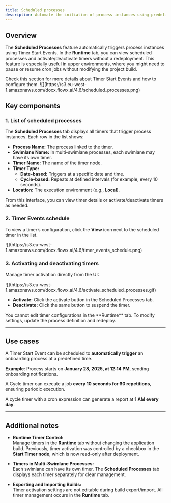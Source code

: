 ```yaml
---
title: Scheduled processes
description: Automate the initiation of process instances using predefined timer settings. Scheduled Processes trigger new process instances on specific dates, times, or intervals without manual intervention. A scheduler is generated for the published version of any process started by a Start Timer Event nodes.
---
```


## Overview

The **Scheduled Processes** feature automatically triggers process instances using Timer Start Events. In the **Runtime** tab, you can view scheduled processes and activate/deactivate timers without a redeployment. This feature is especially useful in upper environments, where you might need to pause or resume cron jobs without modifying the project build.

<Card title="Timer Start Event" href="../../building-blocks/node/timer-events/timer-start-event" icon="file">
Check this section for more details about Timer Start Events and how to configure them.
</Card>


<Frame>
![](https://s3.eu-west-1.amazonaws.com/docx.flowx.ai/4.6/scheduled_processes.png)
</Frame>

## Key components

### 1. List of scheduled processes

The **Scheduled Processes** tab displays all timers that trigger process instances. Each row in the list shows:

- **Process Name:** The process linked to the timer.
- **Swimlane Name:** In multi-swimlane processes, each swimlane may have its own timer.
- **Timer Name:** The name of the timer node.
- **Timer Type:**  
  - **Date-based:** Triggers at a specific date and time.  
  - **Cycle-based:** Repeats at defined intervals (for example, every 10 seconds).
- **Location:** The execution environment (e.g., **Local**).

From this interface, you can view timer details or activate/deactivate timers as needed.


### 2. Timer Events schedule 

To view a timer’s configuration, click the **View** icon next to the scheduled timer in the list.

<Frame>
  ![](https://s3.eu-west-1.amazonaws.com/docx.flowx.ai/4.6/timer_events_schedule.png)
</Frame>

### 3. Activating and deactivating timers


Manage timer activation directly from the UI:

<Frame>
  ![](https://s3.eu-west-1.amazonaws.com/docx.flowx.ai/4.6/activate_scheduled_processes.gif)
</Frame>

- **Activate:** Click the activate button in the Scheduled Processes tab.
- **Deactivate:** Click the same button to suspend the timer.

<Warning>
You cannot edit timer configurations in the **Runtime** tab. To modify settings, update the process definition and redeploy.
</Warning>

---

## Use cases 


<Steps>
<Step title="Employee Onboarding reminder">

A Timer Start Event can be scheduled to **automatically trigger** an onboarding process at a predefined time.  

**Example**: Process starts on **January 28, 2025, at 12:14 PM**, sending onboarding notifications.  

</Step>

<Step title="Recurring Data processing jobs">

A Cycle timer can execute a job **every 10 seconds for 60 repetitions**, ensuring periodic execution.  

</Step>


<Step title="Scheduled Report generation">

A cycle timer with a cron expression can generate a report at **1 AM every day**.  

</Step>
</Steps>

---

## Additional notes

- **Runtime Timer Control:**  
  Manage timers in the **Runtime** tab without changing the application build. Previously, timer activation was controlled by a checkbox in the **Start Timer node**, which is now read-only after deployment.

- **Timers in Multi-Swimlane Processes:**  
  Each swimlane can have its own timer. The **Scheduled Processes** tab displays each timer separately for clear management.

- **Exporting and Importing Builds:**  
  Timer activation settings are not editable during build export/import. All timer management occurs in the **Runtime** tab.
